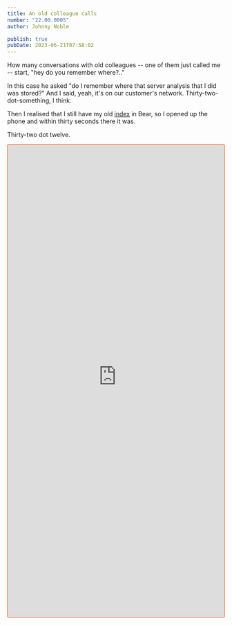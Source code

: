 ```yaml
---
title: An old colleague calls
number: "22.00.0005"
author: Johnny Noble

publish: true
pubDate: 2023-06-21T07:58:02
---
```


How many conversations with old colleagues -- one of them just called me -- start, "hey do you remember where?.."

In this case he asked "do I remember where that server analysis that I did was stored?" And I said, yeah, it's on our customer's network. Thirty-two-dot-something, I think.

Then I realised that I still have my old [index](/10-19-concepts/11-core/11.05-the-index/) in Bear, so I opened up the phone and within thirty seconds there it was.

Thirty-two dot twelve.

<div style="position: relative; padding-top: 216.70428893905193%; border: 1px solid hsl(19, 100%, 47%); border-radius: 2px;">
  <iframe
    src="https://customer-0vzxe7663i88w6sg.cloudflarestream.com/5d3f0ffe9093c35002f2f3bd3c48400c/iframe?muted=true&preload=true&autoplay=true"
    style="border: none; position: absolute; top: 0; left: 0; height: 100%; width: 100%;"
    allow="accelerometer; gyroscope; autoplay; encrypted-media; picture-in-picture;"
    allowfullscreen="true"
  ></iframe>
</div>
